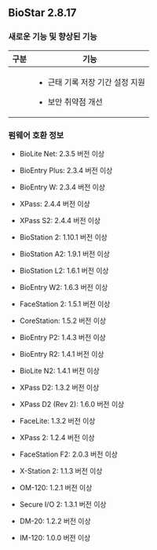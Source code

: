 ## BioStar 2.8.17

### 새로운 기능 및 향상된 기능

<Table className='col2-2-8'>
<Thead>

<Th>구분</Th>

<Th>기능</Th>

</Thead>
<Tbody>
<Row>

<Td><Cmd sid='common.gnb.time_attendance' /></Td>

<Td>

* 근태 기록 저장 기간 설정 지원

* 보안 취약점 개선

</Td>

</Row>
</Tbody>
</Table>

### 펌웨어 호환 정보

* BioLite Net: 2.3.5 버전 이상

* BioEntry Plus: 2.3.4 버전 이상

* BioEntry W: 2.3.4 버전 이상

* XPass: 2.4.4 버전 이상

* XPass S2: 2.4.4 버전 이상

* BioStation 2: 1.10.1 버전 이상

* BioStation A2: 1.9.1 버전 이상

* BioStation L2: 1.6.1 버전 이상

* BioEntry W2: 1.6.3 버전 이상

* FaceStation 2: 1.5.1 버전 이상

* CoreStation: 1.5.2 버전 이상

* BioEntry P2: 1.4.3 버전 이상

* BioEntry R2: 1.4.1 버전 이상

* BioLite N2: 1.4.1 버전 이상

* XPass D2: 1.3.2 버전 이상

* XPass D2 (Rev 2): 1.6.0 버전 이상

* FaceLite: 1.3.2 버전 이상

* XPass 2: 1.2.4 버전 이상

* FaceStation F2: 2.0.3 버전 이상

* X-Station 2: 1.1.3 버전 이상

* OM-120: 1.2.1 버전 이상

* Secure I/O 2: 1.3.1 버전 이상

* DM-20: 1.2.2 버전 이상

* IM-120: 1.0.0 버전 이상